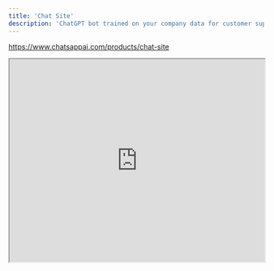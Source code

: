 ```yaml
---
title: 'Chat Site'
description: 'ChatGPT bot trained on your company data for customer support'
---
```


https://www.chatsappai.com/products/chat-site

<iframe
  width="100%"
  height="400"
  max-height="auto"
  src="https://www.youtube.com/embed/LPISZdaiDBM"
></iframe>
